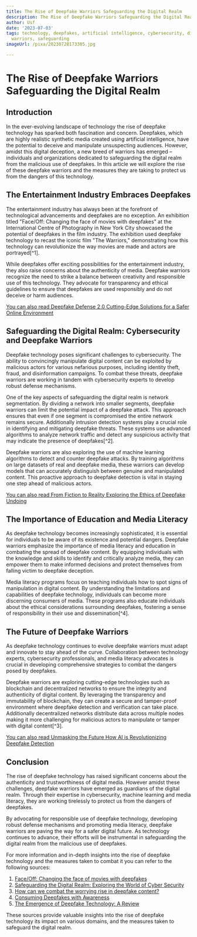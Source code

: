 ```yaml
---
title: The Rise of Deepfake Warriors Safeguarding the Digital Realm
description: The Rise of Deepfake Warriors Safeguarding the Digital Realm
author: Usf
date: '2023-07-03'
tags: technology, deepfakes, artificial intelligence, cybersecurity, digital realm,
  warriors, safeguarding
imageUrl: /pixa/20230728173305.jpg

---
```

# The Rise of Deepfake Warriors Safeguarding the Digital Realm

## Introduction

In  the ever-evolving landscape of  technology the  rise of deepfake technology  has sparked both fascination and concern. Deepfakes, which are highly realistic synthetic media created using artificial intelligence, have the potential to deceive and manipulate unsuspecting  audiences. However, amidst this digital deception, a new breed of warriors has emerged –  individuals and organizations dedicated to safeguarding the digital realm from the malicious use  of deepfakes. In this article we will  explore the rise of these deepfake warriors and the measures they are taking to protect us from the dangers of this technology.

## The Entertainment Industry Embraces Deepfakes

The entertainment industry has always been  at the forefront of  technological advancements and deepfakes are no exception. An exhibition titled  "Face/Off: Changing  the face of movies with deepfakes" at the International Centre of Photography in New York City showcased the  potential of  deepfakes in  the  film industry. The exhibition used deepfake technology to recast the iconic film "The Warriors,"  demonstrating how this technology can revolutionize the way movies are made and actors are portrayed[^1].

While deepfakes offer exciting possibilities for the entertainment industry, they also raise concerns about the authenticity of media.  Deepfake warriors recognize the need to strike a balance between  creativity and  responsible use of this  technology. They  advocate for transparency and ethical guidelines to ensure that deepfakes are  used responsibly and do not deceive or  harm audiences.

[You can also read Deepfake  Defense 2.0 Cutting-Edge Solutions for a Safer Online Environment](Deepfake%20Defense%202.0%20Cutting-Edge%20Solutions%20for%20a%20Safer%20Online%20Environment)


## Safeguarding the Digital  Realm:  Cybersecurity and  Deepfake Warriors

Deepfake technology poses significant challenges  to cybersecurity. The ability to convincingly manipulate digital content can be exploited by malicious actors for various nefarious purposes, including identity theft, fraud, and disinformation campaigns. To  combat these threats,  deepfake warriors are working in tandem with cybersecurity experts to develop  robust defense mechanisms.

One of the key aspects of safeguarding the digital realm is network segmentation. By dividing a network  into smaller segments, deepfake warriors  can limit  the potential impact of a deepfake attack. This  approach ensures that even  if  one segment is compromised  the entire network remains secure. Additionally intrusion detection systems play a crucial role in  identifying and  mitigating deepfake threats. These  systems  use advanced algorithms to analyze network traffic and detect any suspicious activity that may indicate  the presence of deepfakes[^2].

Deepfake warriors are also exploring the use of machine learning algorithms to detect and counter deepfake attacks. By training algorithms on  large datasets of real and deepfake media, these warriors can develop models that can accurately distinguish between genuine and manipulated content. This proactive approach to deepfake detection  is vital in  staying one step ahead of malicious actors.

[You can also  read From Fiction to Reality Exploring the Ethics of Deepfake Undoing](From%20Fiction%20to%20Reality%20Exploring%20the%20Ethics%20of%20Deepfake%20Undoing)


## The Importance of Education and Media Literacy

As deepfake technology becomes increasingly sophisticated, it is essential  for individuals to be aware  of its existence and potential dangers. Deepfake warriors emphasize  the importance  of media literacy and education in combating the spread of deepfake content. By equipping individuals with the knowledge and skills to identify and critically analyze media, they  can empower them to make informed decisions and protect themselves from falling victim to deepfake deception.

Media literacy programs focus on teaching individuals how to spot signs of manipulation in digital content. By understanding the  limitations and  capabilities  of deepfake technology, individuals can become more discerning consumers of media. These  programs also educate individuals about the ethical considerations surrounding deepfakes, fostering  a sense of responsibility in their use and dissemination[^4].

## The Future of Deepfake Warriors

As deepfake technology continues to evolve deepfake warriors  must adapt and innovate  to stay ahead  of  the curve.  Collaboration between  technology experts, cybersecurity professionals, and media literacy advocates is crucial in developing comprehensive strategies to combat the dangers posed by deepfakes.

Deepfake warriors  are exploring cutting-edge technologies such as blockchain and decentralized networks to ensure the integrity and authenticity of digital  content. By  leveraging the transparency and immutability of blockchain, they can create a secure  and tamper-proof environment where deepfake detection and verification can take place. Additionally decentralized networks distribute data across multiple nodes making it more challenging for malicious actors to manipulate  or tamper with digital content[^3].

[You can also read Unmasking the Future How AI is Revolutionizing Deepfake Detection](Unmasking%20the%20Future%20How%20AI%20is%20Revolutionizing%20Deepfake%20Detection)


## Conclusion

The  rise  of deepfake technology has raised significant concerns about the authenticity and trustworthiness of digital media. However amidst these challenges, deepfake warriors have emerged as guardians of the  digital realm. Through their expertise in cybersecurity, machine learning and media literacy, they are working tirelessly  to  protect us from the dangers  of deepfakes.

By advocating for responsible use of deepfake technology, developing robust defense mechanisms and promoting media literacy,  deepfake warriors are paving the way for  a safer digital future. As technology continues to advance, their efforts will be instrumental in safeguarding the digital realm from the malicious use of deepfakes.

For more information and in-depth insights into the rise of  deepfake technology and the measures taken to combat it you can refer to the following sources:

1. [Face/Off: Changing  the face  of  movies with deepfakes](https://www.ncbi.nlm.nih.gov/pmc/articles/PMC10325052/)
2.  [Safeguarding the Digital  Realm:  Exploring the World of Cyber Security](https://medium.com/@prazwolhll/safeguarding-the-digital-realm-exploring-the-world-of-cyber-security-98b945b3ee70)
3. [How can we combat the worrying rise in  deepfake content?](https://www.weforum.org/agenda/2023/05/how-can-we-combat-the-worrying-rise-in-deepfake-content/)
4. [Consuming Deepfakes with Awareness](https://www.internetjustsociety.org/consuming-deepfakes-with-awareness)
5.  [The Emergence  of Deepfake Technology: A Review](https://timreview.ca/article/1282)

These sources provide valuable insights into the  rise of deepfake technology its impact on various  domains, and the measures taken to safeguard the digital realm.